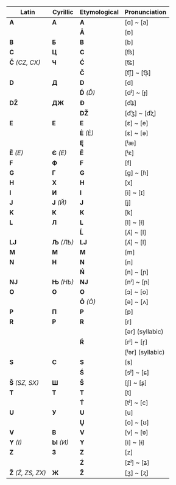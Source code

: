 |       Latin        | Cyrillic | Etymological | Pronunciation            |
|--------------------|----------|--------------|--------------------------|
| **A**              | **А**        | **A**        | [ɑ] ~ [a]            |
|                    |              | **Å**        | [ɒ]                  |
| **B**              | **Б**        | **B**        | [b]                  |
| **C**              | **Ц**        | **C**        | [t͡s]                 |
| **Č** _(CZ, CX)_   | **Ч**        | **Ć**        | [t͡ɕ]                 |
|                    |              | **Č**        | [t͡ʃ] ~ [t͡ʂ]          |
| **D**              | **Д**        | **D**        | [d]                  |
|                    |              | **D́** _(Ď)_  | [dʲ] ~ [ɟ]           |
| **DŽ**             | **ДЖ**       | **Đ**        | [d͡ʑ]                 |
|                    |              | **DŽ**       | [d͡ʒ] ~ [d͡ʐ]          |
| **E**              | **Е**        | **E**        | [ɛ] ~ [e]            |
|                    |              | **Ė** _(È)_  | [ɛ] ~ [ǝ]            |
|                    |              | **Ę**        | [ʲæ]                 |
| **Ě** _(E)_        | **Є** _(Е)_  | **Ě**        | [ʲɛ]                 |
| **F**              | **Ф**        | **F**        | [f]                  |
| **G**              | **Г**        | **G**        | [g] ~ [ɦ]            |
| **H**              | **Х**        | **H**        | [x]                  |
| **I**              | **И**        | **I**        | [i] ~ [ɪ]            |
| **J**              | **Ј** _(Й)_  | **J**        | [j]                  |
| **K**              | **К**        | **K**        | [k]                  |
| **L**              | **Л**        | **L**        | [l] ~ [ɫ]            |
|                    |              | **Ĺ**        | [ʎ] ~ [l]            |
| **LJ**             | **Љ** _(ЛЬ)_ | **LJ**       | [ʎ] ~ [l]            |
| **M**              | **М**        | **M**        | [m]                  |
| **N**              | **Н**        | **N**        | [n]                  |
|                    |              | **Ń**        | [n] ~ [ɲ]            |
| **NJ**             | **Њ** _(НЬ)_ | **NJ**       | [nʲ] ~ [ɲ]           |
| **O**              | **О**        | **O**        | [ɔ] ~ [o]            |
|                    |              | **Ȯ** _(Ò)_  | [ə] ~ [ʌ]            |
| **P**              | **П**        | **P**        | [p]                  |
| **R**              | **Р**        | **R**        | [r]                  |
|                    |              |              | [ǝr] (syllabic)      |
|                    |              | **Ŕ**        | [rʲ] ~ [r̝]           |
|                    |              |              | [ʲǝr] (syllabic)     |
| **S**              | **С**        | **S**        | [s]                  |
|                    |              | **Ś**        | [sʲ] ~ [ɕ]           |
| **Š** _(SZ, SX)_   | **Ш**        | **Š**        | [ʃ] ~ [ʂ]            |
| **T**              | **Т**        | **T**        | [t]                  |
|                    |              | **T́**        | [tʲ] ~ [c]           |
| **U**              | **У**        | **U**        | [u]                  |
|                    |              | **Ų**        | [o] ~ [ʊ]            |
| **V**              | **В**        | **V**        | [v] ~ [ʋ]            |
| **Y** _(I)_        | **Ы** _(И)_  | **Y**        | [i] ~ [ɨ]            |
| **Z**              | **З**        | **Z**        | [z]                  |
|                    |              | **Ź**        | [zʲ] ~ [ʑ]           |
| **Ž** _(Ż, ZS, ZX)_| **Ж**        | **Ž**        | [ʒ] ~ [ʐ]            |
